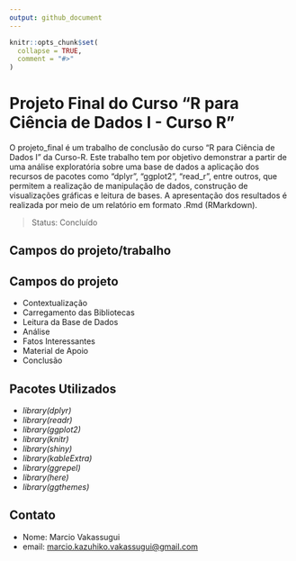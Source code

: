 ```yaml
---
output: github_document
---
```



```r
knitr::opts_chunk$set(
  collapse = TRUE,
  comment = "#>"
)
```

# Projeto Final do Curso “R para Ciência de Dados I - Curso R”

O projeto_final é um trabalho de conclusão do curso “R para Ciência de
Dados I” da Curso-R. Este trabalho tem por objetivo demonstrar a partir
de uma análise exploratória sobre uma base de dados a aplicação dos
recursos de pacotes como “dplyr”, “ggplot2”, “read_r”, entre outros, que
permitem a realização de manipulação de dados, construção de
visualizações gráficas e leitura de bases. A apresentação dos resultados
é realizada por meio de um relatório em formato .Rmd (RMarkdown).


> Status: Concluído

## Campos do projeto/trabalho

## Campos do projeto

-   Contextualização
-   Carregamento das Bibliotecas
-   Leitura da Base de Dados
-   Análise
-   Fatos Interessantes
-   Material de Apoio
-   Conclusão

## Pacotes Utilizados

- *library(dplyr)*
- *library(readr)*
- *library(ggplot2)*
- *library(knitr)*
- *library(shiny)*
- *library(kableExtra)*
- *library(ggrepel)*
- *library(here)*
- *library(ggthemes)*


## Contato

-   Nome: Marcio Vakassugui
-   email: <marcio.kazuhiko.vakassugui@gmail.com>

